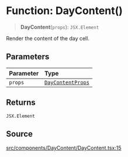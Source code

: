 # Function: DayContent()

> **DayContent**(`props`): `JSX.Element`

Render the content of the day cell.

## Parameters

| Parameter | Type |
| :------ | :------ |
| `props` | [`DayContentProps`](/api/latest/interfaces/DayContentProps.mdx) |

## Returns

`JSX.Element`

## Source

[src/components/DayContent/DayContent.tsx:15](https://github.com/gpbl/react-day-picker/blob/56bfb649e/src/components/DayContent/DayContent.tsx#L15)
